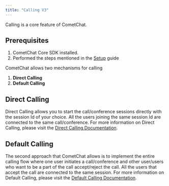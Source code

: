 ```yaml
---
title: "Calling V3"
---
```




Calling is a core feature of CometChat.

## Prerequisites

1. CometChat Core SDK installed.
2. Performed the steps mentioned in the [Setup](/docs/sdk/flutter/3.0/setup) guide

CometChat allows two mechanisms for calling

1. **Direct Calling**
2. **Default Calling**

## Direct Calling

Direct Calling allows you to start the call/conference sessions directly with the session Id of your choice. All the users joining the same session Id are connected to the same call/conference. For more information on Direct Calling, please visit the [Direct Calling Documentation](/docs/sdk/flutter/3.0/direct-calling).

## Default Calling

The second approach that CometChat allows is to implement the entire calling flow where one user initiates a call/conference and other user/users who want to be a part of the call accept/reject the call. All the users that accept the call are connected to the same session. For more information on Default Calling, please visit the [Default Calling Documentation](/docs/sdk/flutter/3.0/default-calling).
